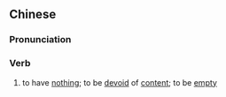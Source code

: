 ==Chinese==
{{zh-forms|s=无物}}

===Pronunciation===
{{zh-pron
|m=wúwù
|cat=v
}}

===Verb===
{{zh-verb}}

# to have [[nothing]]; to be [[devoid]] of [[content]]; to be [[empty]]